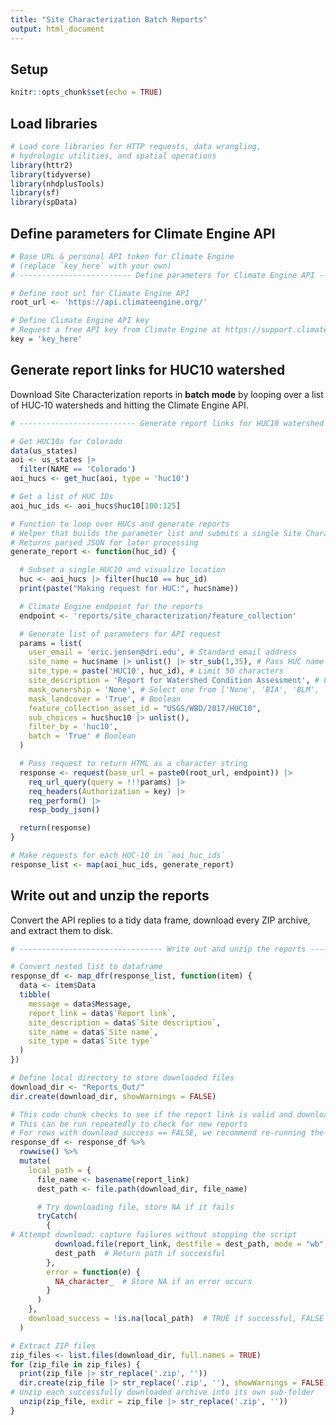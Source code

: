 ```yaml
---
title: "Site Characterization Batch Reports"
output: html_document
---
```


## Setup

```r
knitr::opts_chunk$set(echo = TRUE)
```

## Load libraries

```r
# Load core libraries for HTTP requests, data wrangling,
# hydrologic utilities, and spatial operations
library(httr2)
library(tidyverse)
library(nhdplusTools)
library(sf)
library(spData)
```

## Define parameters for Climate Engine API

```r
# Base URL & personal API token for Climate Engine
# (replace `key_here` with your own)
# ------------------------- Define parameters for Climate Engine API -------------------------------------

# Define root url for Climate Engine API
root_url <- 'https://api.climateengine.org/'

# Define Climate Engine API key
# Request a free API key from Climate Engine at https://support.climateengine.org/article/36-requesting-an-authorization-key-token
key = 'key_here'
```

## Generate report links for HUC10 watershed
Download Site Characterization reports in **batch mode** by looping over a list of HUC‑10 watersheds and hitting the Climate Engine API.

```r
# -------------------------- Generate report links for HUC10 watershed -----------------------------------

# Get HUC10s for Colorado
data(us_states)
aoi <- us_states |>
  filter(NAME == 'Colorado')
aoi_hucs <- get_huc(aoi, type = 'huc10')

# Get a list of HUC IDs
aoi_huc_ids <- aoi_hucs$huc10[100:125]

# Function to loop over HUCs and generate reports
# Helper that builds the parameter list and submits a single Site Characterization request
# Returns parsed JSON for later processing
generate_report <- function(huc_id) {

  # Subset a single HUC10 and visualize location
  huc <- aoi_hucs |> filter(huc10 == huc_id)
  print(paste("Making request for HUC:", huc$name))

  # Climate Engine endpoint for the reports
  endpoint <- 'reports/site_characterization/feature_collection' 

  # Generate list of parameters for API request
  params = list(
    user_email = 'eric.jensen@dri.edu', # Standard email address
    site_name = huc$name |> unlist() |> str_sub(1,35), # Pass HUC name as site_name; limit 35 characters
    site_type = paste('HUC10', huc_id), # Limit 50 characters
    site_description = 'Report for Watershed Condition Assessment', # Limit 50 characters
    mask_ownership = 'None', # Select one from ['None', 'BIA', 'BLM', 'DOD', 'FWS', 'NPS', 'USFS']
    mask_landcover = 'True', # Boolean
    feature_collection_asset_id = "USGS/WBD/2017/HUC10",
    sub_choices = huc$huc10 |> unlist(),
    filter_by = 'huc10',
    batch = 'True' # Boolean
  )

  # Pass request to return HTML as a character string
  response <- request(base_url = paste0(root_url, endpoint)) |>
    req_url_query(query = !!!params) |>
    req_headers(Authorization = key) |>
    req_perform() |>
    resp_body_json()

  return(response)
}

# Make requests for each HUC‑10 in `aoi_huc_ids`
response_list <- map(aoi_huc_ids, generate_report)
```

## Write out and unzip the reports
Convert the API replies to a tidy data frame, download every ZIP archive, and extract them to disk.

```r
# -------------------------------- Write out and unzip the reports ----------------------------------------

# Convert nested list to dataframe
response_df <- map_dfr(response_list, function(item) {
  data <- item$Data
  tibble(
    message = data$Message,
    report_link = data$`Report link`,
    site_description = data$`Site description`,
    site_name = data$`Site name`,
    site_type = data$`Site type`
  )
})

# Define local directory to store downloaded files
download_dir <- "Reports_Out/"
dir.create(download_dir, showWarnings = FALSE)

# This code chunk checks to see if the report link is valid and downloads the file
# This can be run repeatedly to check for new reports
# For rows with download_success == FALSE, we recommend re-running the request
response_df <- response_df %>%
  rowwise() %>%
  mutate(
    local_path = {
      file_name <- basename(report_link)
      dest_path <- file.path(download_dir, file_name)

      # Try downloading file, store NA if it fails
      tryCatch(
        {
# Attempt download; capture failures without stopping the script
          download.file(report_link, destfile = dest_path, mode = "wb", quiet = TRUE)
          dest_path  # Return path if successful
        },
        error = function(e) {
          NA_character_  # Store NA if an error occurs
        }
      )
    },
    download_success = !is.na(local_path)  # TRUE if successful, FALSE if failed
  )

# Extract ZIP files
zip_files <- list.files(download_dir, full.names = TRUE)
for (zip_file in zip_files) {
  print(zip_file |> str_replace('.zip', ''))
  dir.create(zip_file |> str_replace('.zip', ''), showWarnings = FALSE)
# Unzip each successfully downloaded archive into its own sub‑folder
  unzip(zip_file, exdir = zip_file |> str_replace('.zip', ''))
}
```